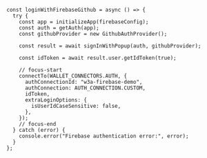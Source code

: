 ```tsx title="App.tsx"
const loginWithFirebaseGithub = async () => {
  try {
    const app = initializeApp(firebaseConfig);
    const auth = getAuth(app);
    const githubProvider = new GithubAuthProvider();

    const result = await signInWithPopup(auth, githubProvider);

    const idToken = await result.user.getIdToken(true);

    // focus-start
    connectTo(WALLET_CONNECTORS.AUTH, {
      authConnectionId: "w3a-firebase-demo",
      authConnection: AUTH_CONNECTION.CUSTOM,
      idToken,
      extraLoginOptions: {
        isUserIdCaseSensitive: false,
      },
    });
    // focus-end
  } catch (error) {
    console.error("Firebase authentication error:", error);
  }
};
```
